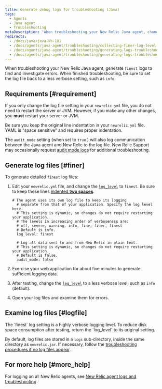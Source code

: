 ```yaml
---
title: Generate debug logs for troubleshooting (Java)
tags:
  - Agents
  - Java agent
  - Troubleshooting
metaDescription: 'When troubleshooting your New Relic Java agent, change the newrelic_agent.log level temporarily to FINEST, then collect about 5 minutes of log data.'
redirects:
  - /docs/java/java-kb-101
  - /docs/agents/java-agent/troubleshooting/collecting-finer-log-level-data
  - /docs/agents/java-agent/troubleshooting/generating-logs-troubleshooting
  - /docs/agents/java-agent/troubleshooting/generating-logs-troubleshooting-java
---
```


When troubleshooting your New Relic Java agent, generate `finest` logs to find and investigate errors. When finished troubleshooting, be sure to set the log file back to a less verbose setting, such as `info`.

## Requirements [#requirement]

If you only change the log file setting in your `newrelic.yml` file, you do not need to restart the server or JVM. However, if you make any other changes, you **must** restart your server or JVM.

Be sure you keep the original line indentation in your `newrelic.yml` file. YAML is "space sensitive" and requires proper indentation.

The `audit_mode` setting (when set to `true` ) will also log communication between the Java agent and New Relic to the log file. New Relic Support may occasionally request [audit mode logs](/docs/agents/manage-apm-agents/configuration/log-audit-all-data-your-new-relic-agent-transmits) for additional troubleshooting.

## Generate log files [#finer]

To generate detailed `finest` log files:

1. Edit your `newrelic.yml` file, and change the [`log_level`](/docs/agents/java-agent/configuration/java-agent-configuration-config-file#cfg-log_level) to `finest`. Be sure to keep these lines [indented **two spaces**](#requirements).

   ```
   # The agent uses its own log file to keep its logging
     # separate from that of your application. Specify the log level here.
     # This setting is dynamic, so changes do not require restarting your application.
     # The levels in increasing order of verboseness are:
     # off, severe, warning, info, fine, finer, finest
     # Default is info.
     log_level: finest

     # Log all data sent to and from New Relic in plain text.
     # This setting is dynamic, so changes do not require restarting your application.
     # Default is false.
     audit_mode: false
   ```
2. Exercise your web application for about five minutes to generate sufficient logging data.
3. After testing, change the [`log_level`](/docs/agents/java-agent/configuration/java-agent-configuration-config-file#cfg-log_level) to a less verbose level, such as `info` (default).
4. Open your log files and examine them for errors.

## Examine log files [#logfile]

<Callout variant="important">
  The `finest` log setting is a highly verbose logging level. To reduce disk space consumption after testing, return the `log_level` to its original setting.
</Callout>

By default, log files are stored in a `logs` sub-directory, inside the same directory as `newrelic.jar`. If necessary, follow the [troubleshooting procedures if no log files appear](/docs/agents/java-agent/troubleshooting/no-log-file-java).

## For more help [#more_help]

For logging on all New Relic agents, see [New Relic agent logs and troubleshooting](/docs/agents/manage-apm-agents/troubleshooting/new-relic-agent-logs-troubleshooting).
